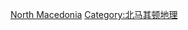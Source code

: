 {{Catnav|頁面分類|地理|水體|湖泊|各國湖泊}}
{{Catnav|頁面分類|地理|地形|湖泊|各國湖泊}}
{{Catnav|頁面分類|地理|各國地理|北马其顿地理}}
{{Catnav|頁面分類|地理|各國地理|各國湖泊}}
{{Catnav|頁面分類|各種主題的頁面分類|按國家分類|各國地理|北马其顿地理}}
{{Catnav|頁面分類|各種主題的頁面分類|按國家分類|各國地理|各國湖泊}}
{{Commons category|Lakes of the Republic of Macedonia}}

[[Category:欧洲各国湖泊|North Macedonia]]
[[Category:北马其顿地理|Category:北马其顿地理]]